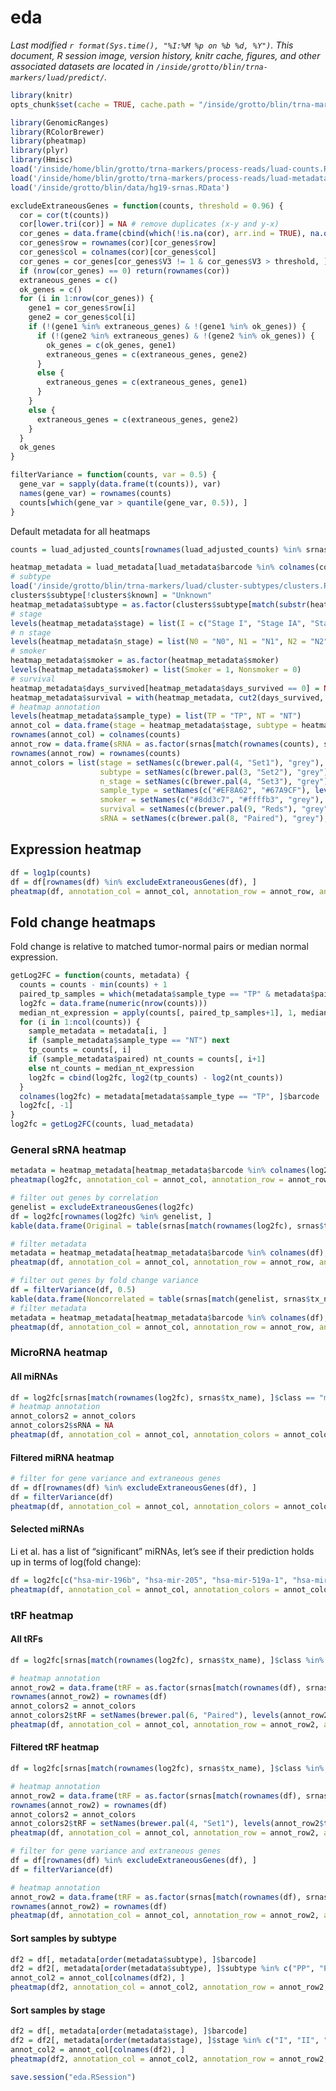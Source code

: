 # eda
_Last modified `r format(Sys.time(), "%I:%M %p on %b %d, %Y")`. This document, R session image, version history, knitr cache, figures, and other associated datasets are located in `/inside/grotto/blin/trna-markers/luad/predict/`._

```r
library(knitr)
opts_chunk$set(cache = TRUE, cache.path = "/inside/grotto/blin/trna-markers/luad/predict/cache/eda/", fig.path = "/inside/grotto/blin/trna-markers/luad/predict/figure/eda/", eval = TRUE, echo = TRUE, warning = FALSE, results = FALSE, message = FALSE, autodep = TRUE, dev = "png", dpi = 300)
```

```r
library(GenomicRanges)
library(RColorBrewer)
library(pheatmap)
library(plyr)
library(Hmisc)
load('/inside/home/blin/grotto/trna-markers/process-reads/luad-counts.RData')
load('/inside/home/blin/grotto/trna-markers/process-reads/luad-metadata.RData')
load('/inside/grotto/blin/data/hg19-srnas.RData')
```

```r
excludeExtraneousGenes = function(counts, threshold = 0.96) {
  cor = cor(t(counts))
  cor[lower.tri(cor)] = NA # remove duplicates (x-y and y-x)
  cor_genes = data.frame(cbind(which(!is.na(cor), arr.ind = TRUE), na.omit(as.vector(cor))))
  cor_genes$row = rownames(cor)[cor_genes$row]
  cor_genes$col = colnames(cor)[cor_genes$col]
  cor_genes = cor_genes[cor_genes$V3 != 1 & cor_genes$V3 > threshold, ]
  if (nrow(cor_genes) == 0) return(rownames(cor))
  extraneous_genes = c()
  ok_genes = c()
  for (i in 1:nrow(cor_genes)) {
    gene1 = cor_genes$row[i]
    gene2 = cor_genes$col[i]
    if (!(gene1 %in% extraneous_genes) & !(gene1 %in% ok_genes)) {
      if (!(gene2 %in% extraneous_genes) & !(gene2 %in% ok_genes)) {
        ok_genes = c(ok_genes, gene1)
        extraneous_genes = c(extraneous_genes, gene2)
      }
      else {
        extraneous_genes = c(extraneous_genes, gene1)
      }
    }
    else {
      extraneous_genes = c(extraneous_genes, gene2)
    }
  }
  ok_genes
}

filterVariance = function(counts, var = 0.5) {
  gene_var = sapply(data.frame(t(counts)), var)
  names(gene_var) = rownames(counts)
  counts[which(gene_var > quantile(gene_var, 0.5)), ]
}
```

Default metadata for all heatmaps

```r
counts = luad_adjusted_counts[rownames(luad_adjusted_counts) %in% srnas[srnas$class != 'tRNA']$tx_name, ]
```

```r
heatmap_metadata = luad_metadata[luad_metadata$barcode %in% colnames(counts), ]
# subtype
load('/inside/grotto/blin/trna-markers/luad/cluster-subtypes/clusters.RData')
clusters$subtype[!clusters$known] = "Unknown"
heatmap_metadata$subtype = as.factor(clusters$subtype[match(substr(heatmap_metadata$barcode, 1, 12), clusters$barcode)])
# stage
levels(heatmap_metadata$stage) = list(I = c("Stage I", "Stage IA", "Stage IB"), II = c("Stage II", "Stage IIA", "Stage IIB"), III = c("Stage III", "Stage IIIA", "Stage IIIB"), IV = "Stage IV", Unknown = '[Not Available]')
# n stage
levels(heatmap_metadata$n_stage) = list(N0 = "N0", N1 = "N1", N2 = "N2", N3 = "N3", Unknown = c("NX", "[Not Available]"))
# smoker
heatmap_metadata$smoker = as.factor(heatmap_metadata$smoker)
levels(heatmap_metadata$smoker) = list(Smoker = 1, Nonsmoker = 0)
# survival
heatmap_metadata$days_survived[heatmap_metadata$days_survived == 0] = NA
heatmap_metadata$survival = with(heatmap_metadata, cut2(days_survived, g = 9))
# heatmap annotation
levels(heatmap_metadata$sample_type) = list(TP = "TP", NT = "NT")
annot_col = data.frame(stage = heatmap_metadata$stage, subtype = heatmap_metadata$subtype, n_stage = heatmap_metadata$n_stage, sample_type = heatmap_metadata$sample_type, smoker = heatmap_metadata$smoker)
rownames(annot_col) = colnames(counts)
annot_row = data.frame(sRNA = as.factor(srnas[match(rownames(counts), srnas$tx_name), ]$class))
rownames(annot_row) = rownames(counts)
annot_colors = list(stage = setNames(c(brewer.pal(4, "Set1"), "grey"), levels(heatmap_metadata$stage)),
                    subtype = setNames(c(brewer.pal(3, "Set2"), "grey"), levels(heatmap_metadata$subtype)),
                    n_stage = setNames(c(brewer.pal(4, "Set3"), "grey"), levels(heatmap_metadata$n_stage)),
                    sample_type = setNames(c("#EF8A62", "#67A9CF"), levels(heatmap_metadata$sample_type)),
                    smoker = setNames(c("#8dd3c7", "#ffffb3", "grey"), levels(heatmap_metadata$smoker)),
                    survival = setNames(c(brewer.pal(9, "Reds"), "grey"), levels(heatmap_metadata$survival)),
                    sRNA = setNames(c(brewer.pal(8, "Paired"), "grey"), levels(annot_row$sRNA)))
```

## Expression heatmap


```r
df = log1p(counts)
df = df[rownames(df) %in% excludeExtraneousGenes(df), ]
pheatmap(df, annotation_col = annot_col, annotation_row = annot_row, annotation_colors = annot_colors, fontsize = 8,  show_colnames = FALSE, show_rownames = FALSE, trace = "none", color = brewer.pal(9, "Reds")) 
```

## Fold change heatmaps

Fold change is relative to matched tumor-normal pairs or median normal expression.

```r
getLog2FC = function(counts, metadata) {
  counts = counts - min(counts) + 1
  paired_tp_samples = which(metadata$sample_type == "TP" & metadata$paired)
  log2fc = data.frame(numeric(nrow(counts)))
  median_nt_expression = apply(counts[, paired_tp_samples+1], 1, median)
  for (i in 1:ncol(counts)) {
    sample_metadata = metadata[i, ]
    if (sample_metadata$sample_type == "NT") next
    tp_counts = counts[, i]
    if (sample_metadata$paired) nt_counts = counts[, i+1]
    else nt_counts = median_nt_expression
    log2fc = cbind(log2fc, log2(tp_counts) - log2(nt_counts))
  }
  colnames(log2fc) = metadata[metadata$sample_type == "TP", ]$barcode
  log2fc[, -1]
}
log2fc = getLog2FC(counts, luad_metadata)
```

### General sRNA heatmap

```r
metadata = heatmap_metadata[heatmap_metadata$barcode %in% colnames(log2fc), ]
pheatmap(log2fc, annotation_col = annot_col, annotation_row = annot_row, annotation_colors = annot_colors, fontsize = 8, scale = "row", show_colnames = FALSE, show_rownames = FALSE, trace = "none", color = brewer.pal(10, "RdBu")) 
```

```r
# filter out genes by correlation
genelist = excludeExtraneousGenes(log2fc)
df = log2fc[rownames(log2fc) %in% genelist, ]
kable(data.frame(Original = table(srnas[match(rownames(log2fc), srnas$tx_name), ]$class), Noncorrelated = table(srnas[match(genelist, srnas$tx_name), ]$class)))

# filter metadata
metadata = heatmap_metadata[heatmap_metadata$barcode %in% colnames(df), ]
pheatmap(df, annotation_col = annot_col, annotation_row = annot_row, annotation_colors = annot_colors, fontsize = 8, scale = "row", show_colnames = FALSE, show_rownames = FALSE, trace = "none", color = brewer.pal(10, "RdBu")) 

# filter out genes by fold change variance
df = filterVariance(df, 0.5)
kable(data.frame(Noncorrelated = table(srnas[match(genelist, srnas$tx_name), ]$class), HiVariance = table(srnas[match(rownames(df), srnas$tx_name), ]$class)))
# filter metadata
metadata = heatmap_metadata[heatmap_metadata$barcode %in% colnames(df), ]
pheatmap(df, annotation_col = annot_col, annotation_row = annot_row, annotation_colors = annot_colors, fontsize = 8, scale = "row", show_colnames = FALSE, show_rownames = FALSE, trace = "none", color = brewer.pal(10, "RdBu")) 
```

### MicroRNA heatmap

#### All miRNAs

```r
df = log2fc[srnas[match(rownames(log2fc), srnas$tx_name), ]$class == "miRNA", ]
# heatmap annotation
annot_colors2 = annot_colors
annot_colors2$sRNA = NA
pheatmap(df, annotation_col = annot_col, annotation_colors = annot_colors2, fontsize = 8, scale = "row", show_colnames = FALSE, show_rownames = FALSE, trace = "none", color = brewer.pal(10, "RdBu"))
```

#### Filtered miRNA heatmap

```r
# filter for gene variance and extraneous genes
df = df[rownames(df) %in% excludeExtraneousGenes(df), ]
df = filterVariance(df)
pheatmap(df, annotation_col = annot_col, annotation_colors = annot_colors2, fontsize = 8, scale = "row", show_colnames = FALSE, show_rownames = TRUE, trace = "none", color = brewer.pal(10, "RdBu"))
```

#### Selected miRNAs

Li et al. has a list of "significant" miRNAs, let's see if their prediction holds up in terms of log(fold change):

```r
df = log2fc[c("hsa-mir-196b", "hsa-mir-205", "hsa-mir-519a-1", "hsa-mir-31", "hsa-mir-7-1", "hsa-mir-193b", "hsa-mir-766", "hsa-mir-187", "hsa-let-7c", "hsa-mir-331", "hsa-mir-133a-1", "hsa-mir-375", "hsa-mir-323b", "hsa-mir-99a", "hsa-mir-101-1", "hsa-mir-374b"), ]
pheatmap(df, annotation_col = annot_col, annotation_colors = annot_colors2, fontsize = 8, scale = "row", show_colnames = FALSE, show_rownames = TRUE, cluster_rows = FALSE, trace = "none", color = brewer.pal(10, "RdBu")) 
```

### tRF heatmap

#### All tRFs

```r
df = log2fc[srnas[match(rownames(log2fc), srnas$tx_name), ]$class %in% c("tRF-1", "tRF-3", "tRF-5", "genomic-tRF-3", "genomic-tRF-5", "tRF-i"), ]

# heatmap annotation
annot_row2 = data.frame(tRF = as.factor(srnas[match(rownames(df), srnas$tx_name), ]$class))
rownames(annot_row2) = rownames(df)
annot_colors2 = annot_colors
annot_colors2$tRF = setNames(brewer.pal(6, "Paired"), levels(annot_row2$tRF))
pheatmap(df, annotation_col = annot_col, annotation_row = annot_row2, annotation_colors = annot_colors2, fontsize = 8, scale = "row", show_colnames = FALSE, show_rownames = FALSE, trace = "none", color = brewer.pal(10, "RdBu")) 
```

#### Filtered tRF heatmap

```r
df = log2fc[srnas[match(rownames(log2fc), srnas$tx_name), ]$class %in% c("tRF-1", "tRF-3", "tRF-5", "tRF-i"), ]

# heatmap annotation
annot_row2 = data.frame(tRF = as.factor(srnas[match(rownames(df), srnas$tx_name), ]$class))
rownames(annot_row2) = rownames(df)
annot_colors2 = annot_colors
annot_colors2$tRF = setNames(brewer.pal(4, "Set1"), levels(annot_row2$tRF))
pheatmap(df, annotation_col = annot_col, annotation_row = annot_row2, annotation_colors = annot_colors2, fontsize = 8, scale = "row", show_colnames = FALSE, show_rownames = TRUE, trace = "none", color = brewer.pal(10, "RdBu")) 
```

```r
# filter for gene variance and extraneous genes
df = df[rownames(df) %in% excludeExtraneousGenes(df), ]
df = filterVariance(df)

# heatmap annotation
annot_row2 = data.frame(tRF = as.factor(srnas[match(rownames(df), srnas$tx_name), ]$class))
rownames(annot_row2) = rownames(df)
pheatmap(df, annotation_col = annot_col, annotation_row = annot_row2, annotation_colors = annot_colors2, fontsize = 8, scale = "row", show_colnames = FALSE, show_rownames = TRUE, trace = "none", color = brewer.pal(10, "RdBu")) 
```

#### Sort samples by subtype

```r
df2 = df[, metadata[order(metadata$subtype), ]$barcode]
df2 = df2[, metadata[order(metadata$subtype), ]$subtype %in% c("PP", "PI", "TRU")]
annot_col2 = annot_col[colnames(df2), ]
pheatmap(df2, annotation_col = annot_col2, annotation_row = annot_row2, annotation_colors = annot_colors2, cluster_cols = FALSE, fontsize = 8, scale = "row", show_colnames = FALSE, show_rownames = TRUE, trace = "none", color = brewer.pal(10, "RdBu"))  
```

#### Sort samples by stage

```r
df2 = df[, metadata[order(metadata$stage), ]$barcode]
df2 = df2[, metadata[order(metadata$stage), ]$stage %in% c("I", "II", "III", "IV")]
annot_col2 = annot_col[colnames(df2), ]
pheatmap(df2, annotation_col = annot_col2, annotation_row = annot_row2, annotation_colors = annot_colors2, cluster_cols = FALSE, fontsize = 8, scale = "row", show_colnames = FALSE, show_rownames = TRUE, trace = "none", color = brewer.pal(10, "RdBu"))
```

```r
save.session("eda.RSession")
```
